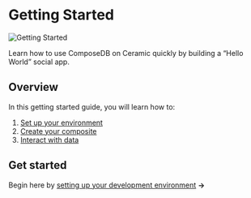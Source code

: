 # Getting Started
![Getting Started](../static/img/getting-started-img.png)

Learn how to use ComposeDB on Ceramic quickly by building a “Hello World” social app.

## Overview
In this getting started guide, you will learn how to:
1. [Set up your environment](./set-up-your-environment.mdx)
2. [Create your composite](./create-your-composite.mdx)
3. [Interact with data](./interact-with-data.mdx)


<!-- >>✅ After completion, see our [integration guides](https://www.notion.so/Next-Steps-51e9bcf8da534d3b882094aa70ad2aa0) and [examples](https://www.notion.so/Next-Steps-51e9bcf8da534d3b882094aa70ad2aa0). (Coming Soon) -->

## Get started
Begin here by [setting up your development environment](./set-up-your-environment) **→**